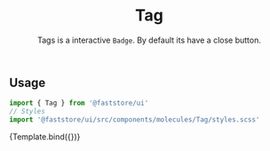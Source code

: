 

<Meta title="Molecules/Tag" component={Tag} argTypes={{}} />


<header>

# Tag

Tags is a interactive `Badge`. By default its have a close button.

</header>

## Usage

```jsx
import { Tag } from '@faststore/ui'
// Styles
import '@faststore/ui/src/components/molecules/Tag/styles.scss'
```

<Canvas>
  <Story name="default">{Template.bind({})}</Story>
</Canvas>

<ArgsTable story="default" />
